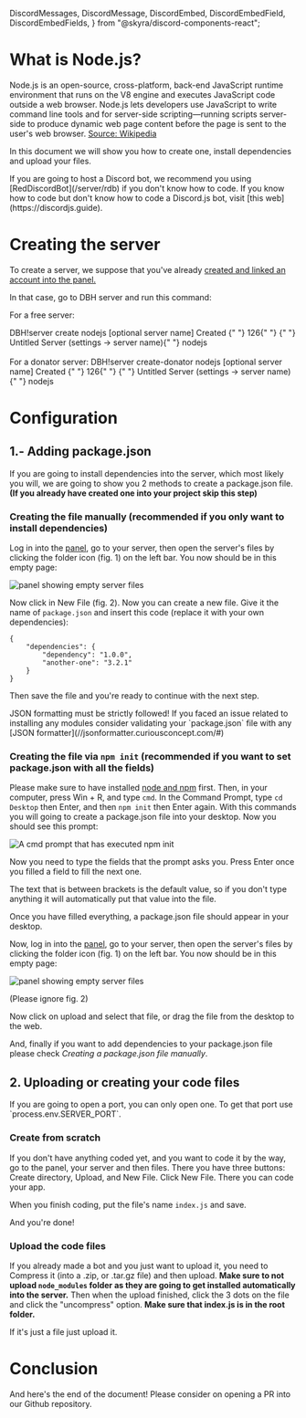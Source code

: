   DiscordMessages,
  DiscordMessage,
  DiscordEmbed,
  DiscordEmbedField,
  DiscordEmbedFields,
} from "@skyra/discord-components-react";

# What is Node.js?

Node.js is an open-source, cross-platform, back-end JavaScript runtime environment that runs on the V8 engine and executes JavaScript code outside a web browser. Node.js lets developers use JavaScript to write command line tools and for server-side scripting—running scripts server-side to produce dynamic web page content before the page is sent to the user's web browser. [Source: Wikipedia](https://en.wikipedia.org/wiki/Node.js)

In this document we will show you how to create one, install dependencies and upload your files.

<Tip>
  If you are going to host a Discord bot, we recommend you using
  [RedDiscordBot](/server/rdb) if you don't know how to code. If you know how to
  code but don't know how to code a Discord.js bot, visit [this
  web](https://discordjs.guide).
</Tip>

# Creating the server

To create a server, we suppose that you've already [created and linked an account into the panel.](/getting-started)

In that case, go to DBH server and run this command:

For a free server:

<DiscordMessages no-background>
  <DiscordMessage
    author="Jonfirexbox"
    avatar="https://avatars.githubusercontent.com/u/66625200?v=4"
    roleColor="#00cfff"
    roleName="Client"
  >
    DBH!server create nodejs [optional server name]
  </DiscordMessage>
  <DiscordMessage
    author="DanBot Hosting"
    avatar="https://images-ext-1.discordapp.net/external/9j2_RacvCl8mly7hALccyH0PsM-tbJYm8twQKGf_3jY/https/cdn.discordapp.com/avatars/640161047671603205/718aa5783508125a02e3b244a1bf096e.png"
    roleColor="#0329d3"
    bot={true}
    verified={false}
  >
    <DiscordEmbed slot="embeds" color="#00FF00">
      <DiscordEmbedFields slot="fields">
        <DiscordEmbedField fieldTitle="Status"> Created </DiscordEmbedField>
        <DiscordEmbedField fieldTitle="Created for user ID">
          {" "}
          126{" "}
        </DiscordEmbedField>
        <DiscordEmbedField fieldTitle="Server name">
          {" "}
          Untitled Server (settings -> server name){" "}
        </DiscordEmbedField>
        <DiscordEmbedField fieldTitle="Type"> nodejs </DiscordEmbedField>
      </DiscordEmbedFields>
    </DiscordEmbed>
  </DiscordMessage>
</DiscordMessages>
<br></br>
For a donator server:
<DiscordMessages no-background>
  <DiscordMessage
    author="Jonfirexbox"
    avatar="https://avatars.githubusercontent.com/u/66625200?v=4"
    roleName="Donator"
    roleColor="#ff00a0"
    roleIcon="https://images-ext-1.discordapp.net/external/jcxosamsnMQwF-XU7dDsYt5Mz_ti0BRJc5pzpGSDPQ0/https/cdn.discordapp.com/role-icons/898041754564046869/576cbb697c65c8fffe1df17961401d8b.png?format=webp&quality=lossless"
  >
    DBH!server create-donator nodejs [optional server name]
  </DiscordMessage>
  <DiscordMessage
    author="DanBot Hosting"
    avatar="https://images-ext-1.discordapp.net/external/9j2_RacvCl8mly7hALccyH0PsM-tbJYm8twQKGf_3jY/https/cdn.discordapp.com/avatars/640161047671603205/718aa5783508125a02e3b244a1bf096e.png"
    roleColor="#0329d3"
    bot={true}
    verified={false}
  >
    <DiscordEmbed slot="embeds" color="#00FF00">
      <DiscordEmbedFields slot="fields">
        <DiscordEmbedField fieldTitle="Status"> Created </DiscordEmbedField>
        <DiscordEmbedField fieldTitle="Created for user ID">
          {" "}
          126{" "}
        </DiscordEmbedField>
        <DiscordEmbedField fieldTitle="Server name">
          {" "}
          Untitled Server (settings -> server name){" "}
        </DiscordEmbedField>
        <DiscordEmbedField fieldTitle="Type"> nodejs </DiscordEmbedField>
      </DiscordEmbedFields>
    </DiscordEmbed>
  </DiscordMessage>
</DiscordMessages>

# Configuration

## 1.- Adding package.json

If you are going to install dependencies into the server, which most likely you will, we are going to show you 2 methods to create a package.json file. **(If you already have created one into your project skip this step)**

### Creating the file manually (recommended if you only want to install dependencies)

Log in into the [panel](https://panel.danbot.host), go to your server, then open the server's files by clicking the folder icon (fig. 1) on the left bar. You now should be in this empty page:

![panel showing empty server files](/content/nodejs/file-manager.png)

Now click in New File (fig. 2). Now you can create a new file. Give it the name of `package.json` and insert this code (replace it with your own dependencies):

```
{
    "dependencies": {
        "dependency": "1.0.0",
        "another-one": "3.2.1"
    }
}
```

Then save the file and you're ready to continue with the next step.

<Tip>
  JSON formatting must be strictly followed! If you faced an issue related to
  installing any modules consider validating your `package.json` file with any
  [JSON formatter](//jsonformatter.curiousconcept.com/#)
</Tip>

### Creating the file via `npm init` (recommended if you want to set package.json with all the fields)

Please make sure to have installed [node and npm](https://nodejs.org) first. Then, in your computer, press Win + R, and type `cmd`. In the Command Prompt, type `cd Desktop` then Enter, and then `npm init` then Enter again. With this commands you will going to create a package.json file into your desktop. Now you should see this prompt:

![A cmd prompt that has executed npm init](/content/nodejs/npm-init.png)

Now you need to type the fields that the prompt asks you. Press Enter once you filled a field to fill the next one.

<Tip label="Pro Tip">
  The text that is between brackets is the default value, so if you don't type
  anything it will automatically put that value into the file.
</Tip>

Once you have filled everything, a package.json file should appear in your desktop.

Now, log in into the [panel](https://panel.danbot.host), go to your server, then open the server's files by clicking the folder icon (fig. 1) on the left bar. You now should be in this empty page:

![panel showing empty server files](/content/nodejs/file-manager.png)

(Please ignore fig. 2)

Now click on upload and select that file, or drag the file from the desktop to the web.

And, finally if you want to add dependencies to your package.json file please check _Creating a package.json file manually_.

## 2. Uploading or creating your code files

<Tip label="Pro Tip">
  If you are going to open a port, you can only open one. To get that port use
  `process.env.SERVER_PORT`.
</Tip>

### Create from scratch

If you don't have anything coded yet, and you want to code it by the way, go to the panel, your server and then files. There you have three buttons: Create directory, Upload, and New File. Click New File. There you can code your app.

When you finish coding, put the file's name `index.js` and save.

And you're done!

### Upload the code files

If you already made a bot and you just want to upload it, you need to Compress it (into a .zip, or .tar.gz file) and then upload. **Make sure to not upload `node_modules` folder as they are going to get installed automatically into the server.** Then when the upload finished, click the 3 dots on the file and click the "uncompress" option. **Make sure that index.js is in the root folder.**

If it's just a file just upload it.

# Conclusion

And here's the end of the document! Please consider on opening a PR into our Github repository.

<Redirect
  href="https://github.com/DanBot-Hosting/DBH-Docs/pulls/"
  label="Documentation: Github"
/>
